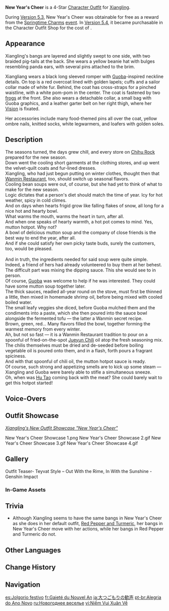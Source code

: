 {{Stub}}
{{Outfit Infobox
|id           = 202301
|image        = <gallery>
Character Xiangling New Year's Cheer Full Wish.png|Wish
Outfit New Year's Cheer Game.png|In-Game
</gallery>
|character    = Xiangling
|type         = Themed
|quality      = 4
|description  = Xiangling's outfit. The red coat glows like a stove amidst cold winds, topped with a hat that, at [[Hu Tao]]'s suggestion, took inspiration from [[Guoba]]'s appearance — a design that's right up Xiangling's alley.
|obtain       = [[Springtime Charms]] Event (Previously)<br />[[Character Outfit Shop]]
}}
'''New Year's Cheer''' is a 4-Star [[Character Outfit]] for [[Xiangling]].

During [[Version 5.3]], New Year's Cheer was obtainable for free as a reward from the [[Springtime Charms]] [[event]]. In [[Version 5.4]], it became purchasable in the Character Outfit Shop for the cost of {{Item|Genesis Crystal|25|x=1,680}}.

==Appearance==
Xiangling's bangs are layered and slightly swept to one side, with two braided pig-tails at the back. She wears a yellow beanie hat with bulges resembling panda ears, with several pins attached to the brim.

Xiangliang wears a black long sleeved romper with [[Guoba]]-inspired neckline details. On top is a red overcoat lined with golden lapels; cuffs and a sailor collar made of white fur. Behind, the coat has cross-straps for a pinched waistline, with a white pom-pom in the center. The coat is fastened by two [[wikipedia:Frog (fastening)|frogs]] at the front. She also wears a detachable collar, a small bag with Guoba graphics, and a leather garter belt on her right thigh, where her {{Pyro}} [[Vision]] is fixated. 

Her accessories include many food-themed pins all over the coat, yellow ombre nails, knitted socks, white legwarmers, and loafers with golden soles.

==Description==
The seasons turned, the days grew chill, and every store on [[Chihu Rock]] prepared for the new season.<br><!--
-->Down went the cooling short garments at the clothing stores, and up went the velvet-quilt coats and fur-lined dresses.<br><!--
-->Xiangling, who had just begun putting on winter clothes, thought then that [[Wanmin Restaurant]], too, should switch up seasonal flavors.<br><!--
-->Cooling bean soups were out, of course, but she had yet to think of what to make for the new season.<br><!--
-->Logic dictates that a person's diet should match the time of year. Icy for hot weather, spicy in cold climes.<br><!--
-->And on days when hearts frigid grow like falling flakes of snow, all long for a nice hot and hearty bowl.<br><!--
-->What warms the mouth, warms the heart in turn, after all.<br><!--
-->And when one speaks of hearty warmth, a hot pot comes to mind. Yes, mutton hotpot. Why not?<br><!--
-->A bowl of delicious mutton soup and the company of close friends is the best way to end the year, after all.<br><!--
-->And if she could satisfy her own picky taste buds, surely the customers, too, would be pleased.<br><br><!--
-->And in truth, the ingredients needed for said soup were quite simple. Indeed, a friend of hers had already volunteered to buy them at her behest.<br><!--
-->The difficult part was mixing the dipping sauce. This she would see to in person.<br><!--
-->Of course, [[Guoba]] was welcome to help if he was interested. They could have some mutton soup together later.<br><!--
-->The thick sauces, readied all-year round on the stove, must first be thinned a little, then mixed in homemade shrimp oil, before being mixed with cooled boiled water.<br><!--
-->The small leafy veggies she diced, before Guoba mulched them and the condiments into a paste, which she then poured into the sauce bowl alongside the fermented tofu &mdash; the latter a Wanmin secret recipe.<br><!--
-->Brown, green, red... Many flavors filled the bowl, together forming the warmest memory from every winter.<br><!--
-->Ah, but not so fast &mdash; it is a Wanmin Restaurant tradition to pour on a spoonful of fried-on-the-spot [[Jueyun Chili]] oil atop the fresh seasoning mix.<br><!--
-->The chilis themselves must be dried and de-seeded before boiling vegetable oil is poured onto them, and in a flash, forth pours a fragrant spiciness.<br><!--
-->And with that spoonful of chili oil, the mutton hotpot sauce is ready.<br><!--
-->Of course, such strong and appetizing smells are to kick up some steam &mdash; Xiangling and Guoba were barely able to stifle a simultaneous sneeze.<br><!--
-->Oh, when was [[Hu Tao]] coming back with the meat? She could barely wait to get this hotpot started!

==Voice-Overs==
{{VO/Outfit
|switch_01_tx_en   = I love this outfit! ...but these sleeves are a nightmare when it comes to cooking!
|switch_01_tx_zh   = 
|switch_01_rm_zh   = 
|switch_01_tl_zh   = 
|switch_01_tx_ja   = 
|switch_01_rm_ja   = 
|switch_01_tl_ja   = 
|switch_01_tx_ko   = 
|switch_01_rm_ko   = 
|switch_01_tl_ko   = 

|switch_02_tx_en   = Hey! Wanna' check out my Guoba coin purse?
|switch_02_tx_zh   = 
|switch_02_rm_zh   = 
|switch_02_tl_zh   = 
|switch_02_tx_ja   = 
|switch_02_rm_ja   = 
|switch_02_tl_ja   = 
|switch_02_tx_ko   = 
|switch_02_rm_ko   = 
|switch_02_tl_ko   = 

|switch_03_tx_en   = Guoba! Look at this cute hat!
|switch_03_tx_zh   = 
|switch_03_rm_zh   = 
|switch_03_tl_zh   = 
|switch_03_tx_ja   = 
|switch_03_rm_ja   = 
|switch_03_tl_ja   = 
|switch_03_tx_ko   = 
|switch_03_rm_ko   = 
|switch_03_tl_ko   = 
}}

==Outfit Showcase==
''[https://genshin.hoyoverse.com/en/news/detail/129573 Xiangling's New Outfit Showcase "New Year's Cheer"]''
<gallery>
New Year's Cheer Showcase 1.png
New Year's Cheer Showcase 2.gif
New Year's Cheer Showcase 3.gif
New Year's Cheer Showcase 4.gif
</gallery>
==Gallery==
<gallery>
Outfit Teaser- Teyvat Style – Out With the Rime, In With the Sunshine - Genshin Impact
</gallery>

===In-Game Assets===
{{Assets/Outfit|New Year's Cheer|nomain=1}}
<!--
===Animations===
{{Preview/CharacterAnimations|New Year's Cheer|nocaption=1}}

===Turnarounds===
{{Turnarounds}}
-->
==Trivia==
* Although Xiangling seems to have the same bangs in New Year's Cheer as she does in her default outfit, [[Red Pepper and Turmeric]], her bangs in New Year's Cheer move with her actions, while her bangs in Red Pepper and Turmeric do not.

==Other Languages==
{{Other Languages
|en       = New Year's Cheer
|zhs      = 岁夜欢哗
|zhs_rm   = Suìyè Huānhuá
|zht      = 歲夜歡譁
|zht_rm   = Suìyè Huānhuá
|zh_tl    = Cheering on New Year's Eve
|ja       = 大つごもりの歓声
|ja_rm    = Ootsugomori no Kansei
|ja_tl    = Cheers of New Year's Eve
|ko       = 제야<->의 환호
|ko_tl    = 
|es       = Jolgorio festivo
|es_tl    = Festive Revelry
|fr       = Gaieté du Nouvel An
|fr_tl    = New Year's Cheerfulness
|ru       = Новогоднее веселье
|ru_tl    = New Year's Joy
|th       = รื่นเริงส่งท้ายปี
|th_rm    = 
|th_tl    = 
|vi       = Niềm Vui Xuân Về
|vi_tl    = 
|de       = Neujahrsjubel
|de_tl    = 
|id       = New Year's Cheer
|pt       = Alegria de Ano Novo
|pt_tl    = 
|tr       = Yeni Yıl Coşkusu
|tr_tl    = 
|it       = Celebrazione per l'anno nuovo
|it_tl    = Celebration for the New Year
}}

==Change History==
{{Change History|5.3}}

==Navigation==
{{Dressing Room Navbox|Outfit}}

[[es:Jolgorio festivo]]
[[fr:Gaieté du Nouvel An]]
[[ja:大つごもりの歓声]]
[[pt-br:Alegria do Ano Novo]]
[[ru:Новогоднее веселье]]
[[vi:Niềm Vui Xuân Về]]